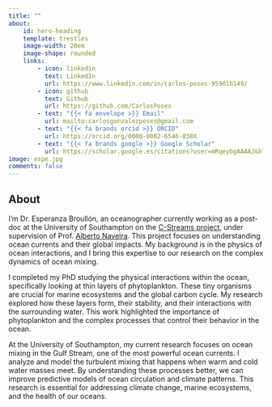 ```yaml
---
title: ""
about:
    id: hero-heading
    template: trestles
    image-width: 20em
    image-shape: rounded
    links:
        - icon: linkedin
          text: LinkedIn
          url: https://www.linkedin.com/in/carlos-poses-95901b149/
        - icon: github
          text: Github
          url: https://github.com/CarlosPoses
        - text: "{{< fa envelope >}} Email"
          url: mailto:carlosgonzalezposes@gmail.com
        - text: "{{< fa brands orcid >}} ORCID"
          url: https://orcid.org/0000-0002-6546-838X
        - text: "{{< fa brands google >}} Google Scholar"
          url: https://scholar.google.es/citations?user=mRqeybgAAAAJ&hl=es&oi=ao
image: espe.jpg
comments: false
---
```


## About

I'm Dr. Esperanza Broullón, an oceanographer currently working as a post-doc at the University of Southampton on the [C-Streams project](https://c-streams.uk/), under supervision of Prof. [Alberto Naveira](https://www.southampton.ac.uk/people/5x2hkq/professor-alberto-naveira-garabato). This project focuses on understanding ocean currents and their global impacts. My background is in the physics of ocean interactions, and I bring this expertise to our research on the complex dynamics of ocean mixing.

:::{#hero-heading}

I completed my PhD studying the physical interactions within the ocean, specifically looking at thin layers of phytoplankton. These tiny organisms are crucial for marine ecosystems and the global carbon cycle. My research explored how these layers form, their stability, and their interactions with the surrounding water. This work highlighted the importance of phytoplankton and the complex processes that control their behavior in the ocean.

At the University of Southampton, my current research focuses on ocean mixing in the Gulf Stream, one of the most powerful ocean currents. I analyze and model the turbulent mixing that happens when warm and cold water masses meet. By understanding these processes better, we can improve predictive models of ocean circulation and climate patterns. This research is essential for addressing climate change, marine ecosystems, and the health of our oceans.


:::


